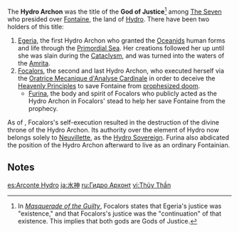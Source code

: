 {{Terminology Infobox
|region = Fontaine
}}
The '''Hydro Archon''' was the title of the '''God of Justice'''<ref group="Note">In ''[[Masquerade of the Guilty]]'', Focalors states that Egeria's justice was "existence," and that Focalors's justice was the "continuation" of that existence. This implies that both gods are Gods of Justice.</ref> among [[The Seven]] who presided over [[Fontaine]], the land of [[Hydro]]. There have been two holders of this title:
# [[Egeria]], the first Hydro Archon who granted the [[Oceanid]]s human forms and life through the [[Primordial Sea]]. Her creations followed her up until she was slain during the [[Cataclysm]], and was turned into the waters of the [[Amrita Pool|Amrita]].
# [[Focalors]], the second and last Hydro Archon, who executed herself via the [[Oratrice Mecanique d'Analyse Cardinale]] in order to deceive the [[Heavenly Principles]] to save Fontaine from [[Prophecy of Fontaine|prophesized doom]].
#* [[Furina]], the body and spirit of Focalors who publicly acted as the Hydro Archon in Focalors' stead to help her save Fontaine from the prophecy.

As of {{Quest|Masquerade of the Guilty}}, Focalors's self-execution resulted in the destruction of the divine throne of the Hydro Archon. Its authority over the element of Hydro now belongs solely to [[Neuvillette]], as the [[Hydro Sovereign]]. Furina also abdicated the position of the Hydro Archon afterward to live as an ordinary Fontainian.

== Notes==
{{Reflist|note=1}}

[[es:Arconte Hydro]]
[[ja:水神]]
[[ru:Гидро Архонт]]
[[vi:Thủy Thần]]